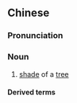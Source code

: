 ==Chinese==
{{zh-forms|s=林荫}}

===Pronunciation===
{{zh-pron
|m=línyīn
|cat=n
}}

===Noun===
{{zh-noun}}

# [[shade]] of a [[tree]]

====Derived terms====
{{zh-der|林蔭大道}}